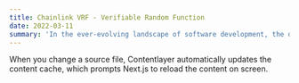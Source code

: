```yaml
---
title: Chainlink VRF - Verifiable Random Function
date: 2022-03-11
summary: 'In the ever-evolving landscape of software development, the debate between dynamic and static typing continues to be a hot topic.'
---
```


When you change a source file, Contentlayer automatically updates the content cache, which prompts Next.js to reload the content on screen.
